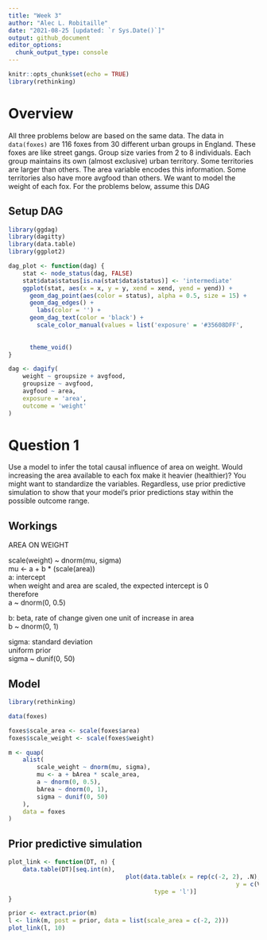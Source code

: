 ```yaml
---
title: "Week 3"
author: "Alec L. Robitaille"
date: "2021-08-25 [updated: `r Sys.Date()`]"
output: github_document
editor_options: 
  chunk_output_type: console
---
```



```r
knitr::opts_chunk$set(echo = TRUE)
library(rethinking)
```

# Overview

All three problems below are based on the same data. The data in `data(foxes)`
are 116 foxes from 30 different urban groups in England. These foxes are like
street gangs. Group size varies from 2 to 8 individuals. Each group maintains
its own (almost exclusive) urban territory. Some territories are larger than
others. The area variable encodes this information. Some territories also have
more avgfood than others. We want to model the weight of each fox. For the
problems below, assume this DAG


## Setup DAG

```r
library(ggdag)
library(dagitty)
library(data.table)
library(ggplot2)

dag_plot <- function(dag) {
	stat <- node_status(dag, FALSE)
	stat$data$status[is.na(stat$data$status)] <- 'intermediate'
	ggplot(stat, aes(x = x, y = y, xend = xend, yend = yend)) +
	  geom_dag_point(aes(color = status), alpha = 0.5, size = 15) +
	  geom_dag_edges() +
		labs(color = '') + 
	  geom_dag_text(color = 'black') +
		scale_color_manual(values = list('exposure' = '#35608DFF',
																		 'outcome' = '#22A884FF',
																		 'intermediate' = 'grey50')) + 
	  theme_void()
}

dag <- dagify(
	weight ~ groupsize + avgfood,
	groupsize ~ avgfood,
	avgfood ~ area,
	exposure = 'area',
	outcome = 'weight'
)
```


# Question 1
Use a model to infer the total causal influence of area on weight. Would
increasing the area available to each fox make it heavier (healthier)? You might
want to standardize the variables. Regardless, use prior predictive simulation
to show that your model’s prior predictions stay within the possible outcome
range.


## Workings

AREA ON WEIGHT  

scale(weight) ~ dnorm(mu, sigma)  
mu <- a + b * (scale(area))  
a: intercept  
when weight and area are scaled, the expected intercept is 0  
therefore  
a ~ dnorm(0, 0.5)  

b: beta, rate of change given one unit of increase in area  
b ~ dnorm(0, 1)  

sigma: standard deviation  
uniform prior  
sigma ~ dunif(0, 50)  

## Model

```r
library(rethinking)

data(foxes)

foxes$scale_area <- scale(foxes$area)
foxes$scale_weight <- scale(foxes$weight)

m <- quap(
	alist(
		scale_weight ~ dnorm(mu, sigma),
		mu <- a + bArea * scale_area,
		a ~ dnorm(0, 0.5),
		bArea ~ dnorm(0, 1),
		sigma ~ dunif(0, 50)
	), 
	data = foxes
)
```

## Prior predictive simulation

```r
plot_link <- function(DT, n) {
	data.table(DT)[seq.int(n), 
								 plot(data.table(x = rep(c(-2, 2), .N), 
								 								y = c(V1, V2)),
								 		 type = 'l')]
}

prior <- extract.prior(m)
l <- link(m, post = prior, data = list(scale_area = c(-2, 2)))
plot_link(l, 10)
```
